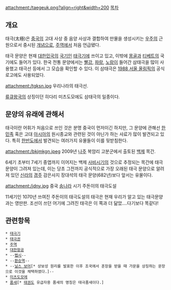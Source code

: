 {{{+1 太極}}}
{{{+1 The Great Absolute, The entity of the cosmos}}}
attachment:/taegeuk.png?align=right&width=200
[[목차]]



== 개요 ==
태극(太極)은 [[중국]]의 고대 사상 중 음양 사상과 결합하여 만물을 생성시키는 [[우주]]의 근원으로서 중시된 [[개념]]으로, [[주역]]에서 처음 언급됐다.

태극 문양은 현재 [[대한민국]]의 [[국기]]인 [[태극기]]에 쓰이고 있고, 이밖에 [[몽골]]과 [[티베트]]의 국기에도 들어가 있다. 한국 전통 문양에서는 [[빨강]], [[파랑]], [[노랑]]이 들어간 삼태극을 많이 사용했고 태극선 등에서 그 모습을 확인할 수 있다. 이 삼태극은 [[1988 서울 올림픽]]의 공식로고에도 사용되었다.

attachment:/tgksn.jpg
우리나라의 태극선.

[[류큐왕국]]의 상징이던 히다리 미츠도모에도 삼태극의 일종이다.

== 문양의 유래에 관해서 ==
태극이란 어휘가 처음으로 쓰인 것은 분명 중국이 먼저이긴 하지만, 그 문양에 관해선 [[한]]민족 혹은 고대 [[아시아]]의 원시종교와 관련된 것이 아닌가 하는 사료가 많이 발견되고 있다. 특히 [[한반도]]에서 발견되는 여러가지 유물들이 이를 뒷받침한다.

attachment:/bkjmkgn.jpeg
2009년 [[나주]] 복암리 고분군에서 출토된 [[백제]] 목간. 

6세기 초부터 7세기 중엽까지 이어지는 백제 [[사비]]시기의 것으로 추정되는 목간에 태극문양이 그려져 있는데, 이는 당초 그전까지 공식적으로 가장 오래된 태극 문양으로 알려져 있던 [[신라]]의 [[경주]] 감은사지 장대석의 태극 문양(682년)보다 앞서는 유물이다.

attachment:/jdny.jpg
중국 [[송]]나라 시기 주돈이의 태극도설

11세기인 1070년 쓰여진 주돈이의 태극도설의 태극은 현재 우리가 알고 있는 태극문양과는 영딴판. 조선이 쓰던 어기에 그려진 태극은 이 쪽과 더 닮았....다기보다 똑같다!

== 관련항목 ==
 * [[태극기]]
 * [[태극권]]
 * [[주역]]
 * [[대한항공]]
 * --[[펩시]]--
 * --[[환승역]]--
 * --[[닐스 보어]][* 상보성 원리를 발표한 이후 조국에서 훈장을 받을 때 가문을 상징하는 문장으로 이것을 채택하였다.]--
 * [[미츠도모에]]
 * [[품새]][* [[태권도]] 유급자용 품새의 명칭은 태극품새이다.]
